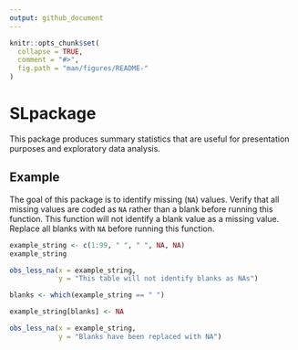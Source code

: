 ```yaml
---
output: github_document
---
```


<!-- README.md is generated from README.Rmd. Please edit that file -->

```r
knitr::opts_chunk$set(
  collapse = TRUE,
  comment = "#>",
  fig.path = "man/figures/README-"
)
```
# SLpackage

This package produces summary statistics that are useful for presentation 
purposes and exploratory data analysis.

## Example

The goal of this package is to identify missing (`NA`) values.  Verify that
all missing values are coded as `NA` rather than a blank before running this function.
This function will not identify a blank value as a missing value.  Replace all blanks
with `NA` before running this function.

```r
example_string <- c(1:99, " ", " ", NA, NA)
example_string

obs_less_na(x = example_string,
            y = "This table will not identify blanks as NAs")

blanks <- which(example_string == " ")

example_string[blanks] <- NA

obs_less_na(x = example_string,
            y = "Blanks have been replaced with NA")
```
